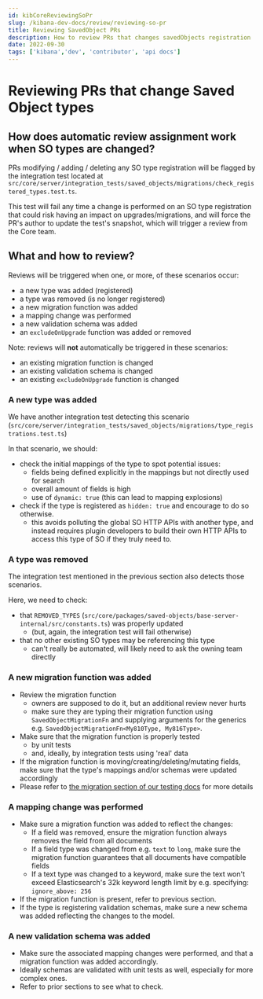 ```yaml
---
id: kibCoreReviewingSoPr
slug: /kibana-dev-docs/review/reviewing-so-pr
title: Reviewing SavedObject PRs
description: How to review PRs that changes savedObjects registration
date: 2022-09-30
tags: ['kibana','dev', 'contributor', 'api docs']
---
```


# Reviewing PRs that change Saved Object types

## How does automatic review assignment work when SO types are changed?

PRs modifying / adding / deleting any SO type registration will be flagged by the integration
test located at `src/core/server/integration_tests/saved_objects/migrations/check_registered_types.test.ts`.

This test will fail any time a change is performed on an SO type registration that could risk having an impact on
upgrades/migrations, and will force the PR's author to update the test's snapshot, which will trigger a review
from the Core team.

## What and how to review?

Reviews will be triggered when one, or more, of these scenarios occur:
- a new type was added (registered)
- a type was removed (is no longer registered)
- a new migration function was added
- a mapping change was performed
- a new validation schema was added
- an `excludeOnUpgrade` function was added or removed

Note: reviews will **not** automatically be triggered in these scenarios:
- an existing migration function is changed
- an existing validation schema is changed
- an existing `excludeOnUpgrade` function is changed

### A new type was added

We have another integration test detecting this scenario (`src/core/server/integration_tests/saved_objects/migrations/type_registrations.test.ts`)

In that scenario, we should:
- check the initial mappings of the type to spot potential issues:
  - fields being defined explicitly in the mappings but not directly used for search
  - overall amount of fields is high
  - use of `dynamic: true` (this can lead to mapping explosions)
- check if the type is registered as `hidden: true` and encourage to do so otherwise.
  - this avoids polluting the global SO HTTP APIs with another type, and instead requires plugin developers to build
    their own HTTP APIs to access this type of SO if they truly need to.

### A type was removed

The integration test mentioned in the previous section also detects those scenarios.

Here, we need to check:
- that `REMOVED_TYPES` (`src/core/packages/saved-objects/base-server-internal/src/constants.ts`) was properly updated
  - (but, again, the integration test will fail otherwise)
- that no other existing SO types may be referencing this type
  - can't really be automated, will likely need to ask the owning team directly

### A new migration function was added

- Review the migration function
    - owners are supposed to do it, but an additional review never hurts
    - make sure they are typing their migration function using `SavedObjectMigrationFn` and supplying arguments for the generics
      e.g. `SavedObjectMigrationFn<My810Type, My816Type>`.
- Make sure that the migration function is properly tested
  - by unit tests
  - and, ideally, by integration tests using 'real' data
- If the migration function is moving/creating/deleting/mutating fields, make sure that the type's mappings and/or schemas were updated accordingly
- Please refer to [the migration section of our testing docs](https://github.com/elastic/kibana/blob/main/dev_docs/tutorials/testing_plugins.mdx#L796) for more details

### A mapping change was performed

- Make sure a migration function was added to reflect the changes:
    - If a field was removed, ensure the migration function always removes the field from all documents
    - If a field type was changed from e.g. `text` to `long`, make sure the migration function guarantees that all documents have compatible fields
    - If a text type was changed to a keyword, make sure the text won't exceed Elasticsearch's 32k keyword length limit by e.g. specifying: `ignore_above: 256`
- If the migration function is present, refer to previous section.
- If the type is registering validation schemas, make sure a new schema was added reflecting the changes to the model.

### A new validation schema was added

- Make sure the associated mapping changes were performed, and that a migration function was added accordingly.
- Ideally schemas are validated with unit tests as well, especially for more complex ones.
- Refer to prior sections to see what to check.
